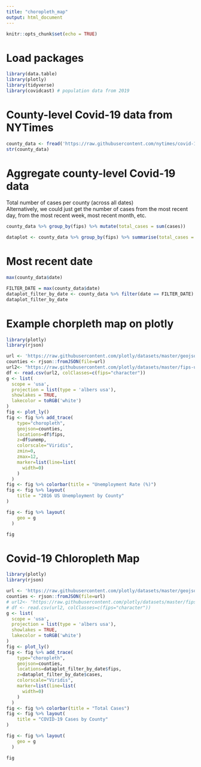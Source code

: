 ```yaml
---
title: "choropleth_map"
output: html_document
---
```


```r
knitr::opts_chunk$set(echo = TRUE)
```

# Load packages
```r
library(data.table)
library(plotly)
library(tidyverse)
library(covidcast) # population data from 2019
```

# County-level Covid-19 data from NYTimes
```r
county_data <- fread('https://raw.githubusercontent.com/nytimes/covid-19-data/master/us-counties.csv')
str(county_data)
```

# Aggregate county-level Covid-19 data
Total number of cases per county (across all dates)  
Alternatively, we could just get the number of cases from the most recent day, from the most recent week, most recent month, etc. 
```r
county_data %>% group_by(fips) %>% mutate(total_cases = sum(cases))
```
```r
dataplot <- county_data %>% group_by(fips) %>% summarise(total_cases = sum(cases), total_deaths = sum(deaths))
```

# Most recent date
```r
max(county_data$date)
```

```r
FILTER_DATE = max(county_data$date)
dataplot_filter_by_date <- county_data %>% filter(date == FILTER_DATE) %>% select(date, fips, cases, deaths)
dataplot_filter_by_date
```


# Example chorpleth map on plotly
```r
library(plotly)
library(rjson)

url <- 'https://raw.githubusercontent.com/plotly/datasets/master/geojson-counties-fips.json'
counties <- rjson::fromJSON(file=url)
url2<- "https://raw.githubusercontent.com/plotly/datasets/master/fips-unemp-16.csv"
df <- read.csv(url2, colClasses=c(fips="character"))
g <- list(
  scope = 'usa',
  projection = list(type = 'albers usa'),
  showlakes = TRUE,
  lakecolor = toRGB('white')
)
fig <- plot_ly()
fig <- fig %>% add_trace(
    type="choropleth",
    geojson=counties,
    locations=df$fips,
    z=df$unemp,
    colorscale="Viridis",
    zmin=0,
    zmax=12,
    marker=list(line=list(
      width=0)
    )
  )
fig <- fig %>% colorbar(title = "Unemployment Rate (%)")
fig <- fig %>% layout(
    title = "2016 US Unemployment by County"
)

fig <- fig %>% layout(
    geo = g
  )

fig

```
# Covid-19 Chloropleth Map
```r
library(plotly)
library(rjson)

url <- 'https://raw.githubusercontent.com/plotly/datasets/master/geojson-counties-fips.json'
counties <- rjson::fromJSON(file=url)
# url2<- "https://raw.githubusercontent.com/plotly/datasets/master/fips-unemp-16.csv"
# df <- read.csv(url2, colClasses=c(fips="character"))
g <- list(
  scope = 'usa',
  projection = list(type = 'albers usa'),
  showlakes = TRUE,
  lakecolor = toRGB('white')
)
fig <- plot_ly()
fig <- fig %>% add_trace(
    type="choropleth",
    geojson=counties,
    locations=dataplot_filter_by_date$fips,
    z=dataplot_filter_by_date$cases,
    colorscale="Viridis",
    marker=list(line=list(
      width=0)
    )
  )
fig <- fig %>% colorbar(title = "Total Cases")
fig <- fig %>% layout(
    title = "COVID-19 Cases by County"
)

fig <- fig %>% layout(
    geo = g
  )

fig

```

